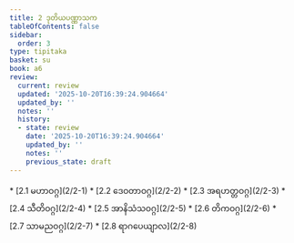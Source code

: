 ```yaml
---
title: 2 ဒုတိယပဏ္ဏာသက
tableOfContents: false
sidebar:
  order: 3
type: tipitaka
basket: su
book: a6
review:
  current: review
  updated: '2025-10-20T16:39:24.904664'
  updated_by: ''
  notes: ''
  history:
  - state: review
    date: '2025-10-20T16:39:24.904664'
    updated_by: ''
    notes: ''
    previous_state: draft
---
```



<DynamicBreadcrumb />


<ReviewStatus review={frontmatter.review} showDetails={true} />

<HypothesisAnnotation frontmatter={frontmatter} />



<TableOfContents book="a6" section="2">
* [2.1 မဟာဝဂ္ဂ](2/2-1)
* [2.2 ဒေဝတာဝဂ္ဂ](2/2-2)
* [2.3 အရဟတ္တဝဂ္ဂ](2/2-3)
* [2.4 သီတိဝဂ္ဂ](2/2-4)
* [2.5 အာနိသံသဝဂ္ဂ](2/2-5)
* [2.6 တိကဝဂ္ဂ](2/2-6)
* [2.7 သာမညဝဂ္ဂ](2/2-7)
* [2.8 ရာဂပေယျာလ](2/2-8)
</TableOfContents>